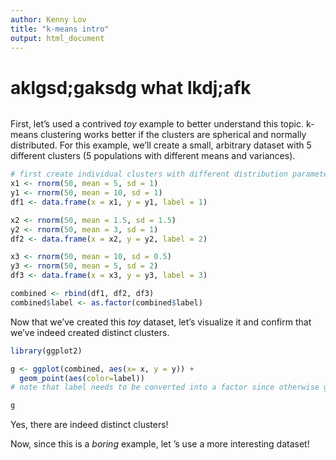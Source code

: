 ```yaml
---
author: Kenny Lov
title: "k-means intro"
output: html_document
---
```


# aklgsd;gaksdg what lkdj;afk

```r

```



First, let's used a contrived *toy* example to better understand this topic.
k-means clustering works better if the clusters are spherical and normally distributed.
For this example, we'll create a small, arbitrary dataset with 5 different clusters (5 populations with different means and variances).

```r
# first create individual clusters with different distribution parameters
x1 <- rnorm(50, mean = 5, sd = 1)
y1 <- rnorm(50, mean = 10, sd = 1)
df1 <- data.frame(x = x1, y = y1, label = 1)

x2 <- rnorm(50, mean = 1.5, sd = 1.5)
y2 <- rnorm(50, mean = 3, sd = 1)
df2 <- data.frame(x = x2, y = y2, label = 2)

x3 <- rnorm(50, mean = 10, sd = 0.5)
y3 <- rnorm(50, mean = 5, sd = 2)
df3 <- data.frame(x = x3, y = y3, label = 3)

combined <- rbind(df1, df2, df3)
combined$label <- as.factor(combined$label)
```

Now that we've created this *toy* dataset, let's visualize it and confirm that we've indeed created distinct clusters.

```r
library(ggplot2)

g <- ggplot(combined, aes(x= x, y = y)) +
  geom_point(aes(color=label)) 
# note that label needs to be converted into a factor since otherwise ggplot will interpret it as a continuous variable when it really isn't!

g
```

Yes, there are indeed distinct clusters!





Now, since this is a *boring* example, let
's use a more interesting dataset! 
